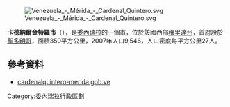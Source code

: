 [[Image:Venezuela_-_Mérida_-_Cardenal_Quintero.svg|right]]

'''卡德納爾金特羅市'''（{{lang-es|Municipio Cardenal Quintero}}），是[[委內瑞拉|委內瑞拉]]的一個市，位於該國西部[[梅里達州|梅里達州]]，首府設於[[聖多明哥_(梅里達州)|聖多明哥]]，面積350平方公里，2007年人口9,546，人口密度每平方公里27人。

==參考資料==
*[http://cardenalquintero-merida.gob.ve/ cardenalquintero-merida.gob.ve]{{Wayback|url=http://cardenalquintero-merida.gob.ve/ |date=20080530204336 }} {{es icon}}

{{Venezuela-geo-stub}}
[[Category:委內瑞拉行政區劃|Category:委內瑞拉行政區劃]]